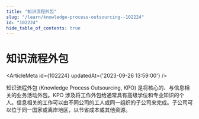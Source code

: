 ```yaml
---
title: "知识流程外包"
slug: "/learn/knowledge-process-outsourcing--102224"
id: "102224"
hide_table_of_contents: true
---
```



# 知识流程外包

<ArticleMeta id={102224} updatedAt={'2023-09-26 13:59:00'} />
<div className='border-solid border-b border-t-0 my-4 border-[var(--ifm-color-gray-300)]' />

知识流程外包 (Knowledge Process Outsourcing, KPO) 是将核心的、与信息相关的业务活动外包。KPO 涉及将工作外包给通常具有高级学位和专业知识的个人。信息相关的工作可以由不同公司的工人或同一组织的子公司来完成。子公司可以位于同一国家或离岸地区，以节省成本或其他资源。
